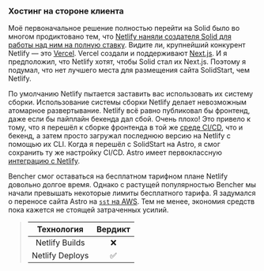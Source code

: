 ### Хостинг на стороне клиента

Моё первоначальное решение полностью перейти на Solid было во многом продиктовано тем, что [Netlify наняли создателя Solid для работы над ним на полную ставку][dev to netlify].
Видите ли, крупнейший конкурент Netlify — это [Vercel][vercel].
Vercel создали и поддерживают [Next.js][next js github].
И я предположил, что Netlify хотят, чтобы Solid стал их Next.js.
Поэтому я подумал, что нет лучшего места для размещения сайта SolidStart, чем Netlify.

По умолчанию Netlify пытается заставить вас использовать их систему сборки.
Использование системы сборки Netlify делает невозможным атомарное развертывание.
Netlify всё равно публиковал бы фронтенд, даже если бы пайплайн бекенда дал сбой.
Очень плохо!
Это привело к тому, что я перешёл к сборке фронтенда в той же [среде CI/CD][continuous integration], что и бекенд, а затем просто загружал последнюю версию на Netlify с помощью их CLI.
Когда я перешёл с SolidStart на Astro,
я смог сохранить ту же настройку CI/CD.
Astro имеет первоклассную [интеграцию с Netlify][astro netlify].

Bencher смог оставаться на бесплатном тарифном плане Netlify довольно долгое время.
Однако с растущей популярностью Bencher мы начали превышать некоторые лимиты бесплатного тарифа.
Я задумался о переносе сайта Astro на [`sst` на AWS][sst aws astro].
Тем не менее, экономия средств пока кажется не стоящей затраченных усилий.

> |   Технология    | Вердикт |
> | :-------------: | :-----: |
> | Netlify Builds  |    ❌    |
> | Netlify Deploys |    ✅    |

[dev to netlify]: https://dev.to/ryansolid/when-netlify-asks-you-to-full-time-oss-you-say-yes-5ccf
[vercel]: https://vercel.com/
[next js github]: https://github.com/vercel/next.js
[continuous integration]: #continuous-integration
[astro netlify]: https://docs.astro.build/ru/guides/integrations-guide/netlify/
[sst aws astro]: https://sst.dev/docs/component/aws/astro/
